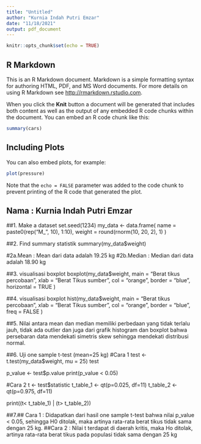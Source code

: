 ---
title: "Untitled"
author: "Kurnia Indah Putri Emzar"
date: "11/18/2021"
output: pdf_document
---

```{r setup, include=FALSE}
knitr::opts_chunk$set(echo = TRUE)
```

## R Markdown

This is an R Markdown document. Markdown is a simple formatting syntax for authoring HTML, PDF, and MS Word documents. For more details on using R Markdown see <http://rmarkdown.rstudio.com>.

When you click the **Knit** button a document will be generated that includes both content as well as the output of any embedded R code chunks within the document. You can embed an R code chunk like this:

```{r cars}
summary(cars)
```

## Including Plots

You can also embed plots, for example:

```{r pressure, echo=FALSE}
plot(pressure)
```

Note that the `echo = FALSE` parameter was added to the code chunk to prevent printing of the R code that generated the plot.


## Nama : Kurnia Indah Putri Emzar

##1. Make a dataset
set.seed(1234)
my_data <- data.frame( name = paste0(rep("M_", 10), 1:10), weight = round(rnorm(10, 20, 2), 1) )

##2. Find summary statistik
summary(my_data$weight)

#2a.Mean : Mean dari data adalah 19.25 kg 
#2b.Median : Median dari data adalah 18.90 kg

##3. visualisasi boxplot
boxplot(my_data$weight,
        main = "Berat tikus percobaan                                                                                                                                                                                                                                                                                                                                                                                                                                                                                                                   ",
        xlab = "Berat Tikus sumber",
        col = "orange",
        border = "blue",
        horizontal = TRUE
)

##4. visualisasi boxplot
hist(my_data$weight,
        main = "Berat tikus percobaan                                                                                                                                                                                                                                                                                                                                                                                                                                                                                                                   ",
        xlab = "Berat Tikus sumber",
        col = "orange",
        border = "blue",
        freq = FALSE
)

##5. Nilai antara mean dan median memiliki perbedaan yang tidak terlalu jauh, tidak ada outlier dan juga dari grafik histogram dan boxplot bahwa persebaran data mendekati simetris skew sehingga mendekati distribusi normal.

##6. Uji one sample t-test (mean=25 kg)
#Cara 1
test <- t.test(my_data$weight, mu = 25)
test 

p_value <- test$p.value
print(p_value < 0.05)

#Cara 2
t <- test$statistic
t_table_1 <- qt(p=0.025, df=11)
t_table_2 <- qt(p=0.975, df=11)

print((t< t_table_1) | (t> t_table_2))



##7.## Cara 1 : Didapatkan dari hasil one sample t-test bahwa nilai p_value < 0.05, sehingga H0 ditolak, maka artinya rata-rata berat tikus tidak sama dengan 25 kg.
##Cara 2 : Nilai t terdapat di daerah kritis, maka Ho ditolak, artinya rata-rata berat tikus pada populasi tidak sama dengan 25 kg
